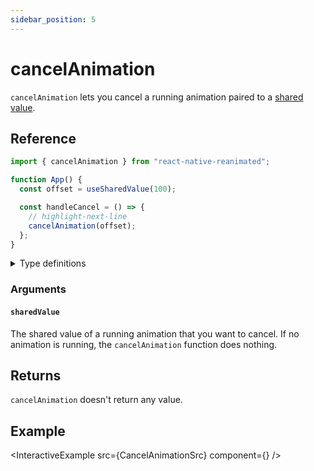 ```yaml
---
sidebar_position: 5
---
```


# cancelAnimation

`cancelAnimation` lets you cancel a running animation paired to a [shared value](/docs/fundamentals/glossary#shared-value).

## Reference

```javascript
import { cancelAnimation } from "react-native-reanimated";

function App() {
  const offset = useSharedValue(100);

  const handleCancel = () => {
    // highlight-next-line
    cancelAnimation(offset);
  };
}
```

<details>
<summary>Type definitions</summary>

```typescript
type SharedValue<T> = { value: T };

function cancelAnimation<T>(sharedValue: SharedValue<T>): void;
```

</details>

### Arguments

#### `sharedValue`

The shared value of a running animation that you want to cancel. If no animation is running, the `cancelAnimation` function does nothing.

## Returns

`cancelAnimation` doesn't return any value.

## Example


<InteractiveExample src={CancelAnimationSrc} component={<CancelAnimation />} />
